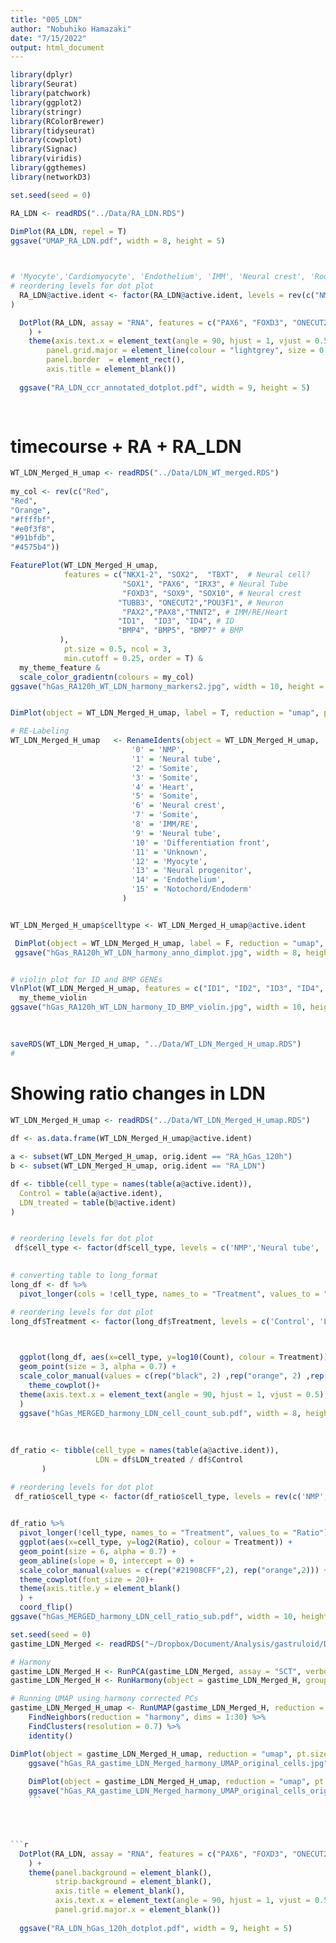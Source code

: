 ```yaml
---
title: "005_LDN"
author: "Nobuhiko Hamazaki"
date: "7/15/2022"
output: html_document
---
```


```r
library(dplyr)
library(Seurat)
library(patchwork)
library(ggplot2)
library(stringr)
library(RColorBrewer)
library(tidyseurat)
library(cowplot)
library(Signac)
library(viridis)
library(ggthemes)
library(networkD3)

set.seed(seed = 0)
```


```r
RA_LDN <- readRDS("../Data/RA_LDN.RDS")
 
DimPlot(RA_LDN, repel = T)  
ggsave("UMAP_RA_LDN.pdf", width = 8, height = 5)



# 'Myocyte','Cardiomyocyte', 'Endothelium', 'IMM', 'Neural crest', 'Roof plate'were not detected
# reordering levels for dot plot
  RA_LDN@active.ident <- factor(RA_LDN@active.ident, levels = rev(c("NMP", 'Neural tube',  'Neural progenitor', "PSM", "Differentiation front", 'Somite', "Notochord", "Endothelium", "Unknown"))
)

  DotPlot(RA_LDN, assay = "RNA", features = c("PAX6", "FOXD3", "ONECUT2",  "RIPPLY1",  "FST", "NEB", "DLK1","TNNT2", "WT1", "LHX1", "PLVAP", "APOA2"), dot.scale = 10, scale.min = 3, scale.max = 30, cols = c("white", "darkred")
    ) +
    theme(axis.text.x = element_text(angle = 90, hjust = 1, vjust = 0.5),
        panel.grid.major = element_line(colour = "lightgrey", size = 0.1),
        panel.border  = element_rect(),
        axis.title = element_blank()) 
  
  ggsave("RA_LDN_ccr_annotated_dotplot.pdf", width = 9, height = 5)
  
  

```


# timecourse + RA + RA_LDN

```r
WT_LDN_Merged_H_umap <- readRDS("../Data/LDN_WT_merged.RDS")
  
my_col <- rev(c("Red",
"Red",
"Orange",
"#ffffbf",
"#e0f3f8",
"#91bfdb",
"#4575b4"))

FeaturePlot(WT_LDN_Merged_H_umap, 
            features = c("NKX1-2", "SOX2",  "TBXT",  # Neural cell? 
                         "SOX1", "PAX6", "IRX3", # Neural Tube
                         "FOXD3", "SOX9", "SOX10", # Neural crest
                        "TUBB3", "ONECUT2","POU3F1", # Neuron
                         "PAX2","PAX8","TNNT2", # IMM/RE/Heart
                        "ID1",  "ID3", "ID4", # ID
                        "BMP4", "BMP5", "BMP7" # BMP
           ), 
            pt.size = 0.5, ncol = 3,
            min.cutoff = 0.25, order = T) &
  my_theme_feature &
  scale_color_gradientn(colours = my_col) 
ggsave("hGas_RA120h_WT_LDN_harmony_markers2.jpg", width = 10, height = 20)


DimPlot(object = WT_LDN_Merged_H_umap, label = T, reduction = "umap", pt.size = 0.2,  shuffle = T) 

# RE-Labeling  
WT_LDN_Merged_H_umap   <- RenameIdents(object = WT_LDN_Merged_H_umap, 
                           '0' = 'NMP',
                           '1' = 'Neural tube',
                           '2' = 'Somite',
                           '3' = 'Somite', 
                           '4' = 'Heart',
                           '5' = 'Somite',
                           '6' = 'Neural crest',
                           '7' = 'Somite',
                           '8' = 'IMM/RE',
                           '9' = 'Neural tube',
                           '10' = 'Differentiation front',
                           '11' = 'Unknown',
                           '12' = 'Myocyte',
                           '13' = 'Neural progenitor',
                           '14' = 'Endothelium',
                           '15' = 'Notochord/Endoderm'
                         )


WT_LDN_Merged_H_umap$celltype <- WT_LDN_Merged_H_umap@active.ident

 DimPlot(object = WT_LDN_Merged_H_umap, label = F, reduction = "umap", pt.size = 0.2,  shuffle = T)
 ggsave("hGas_RA120h_WT_LDN_harmony_anno_dimplot.jpg", width = 8, height = 6)


# violin plot for ID and BMP GENEs
VlnPlot(WT_LDN_Merged_H_umap, features = c("ID1", "ID2", "ID3", "ID4", "BMP2", "BMP4", "BMP5", "BMP7"), sort = T, ncol = 4) &
  my_theme_violin
ggsave("hGas_RA120h_WT_LDN_harmony_ID_BMP_violin.jpg", width = 10, height = 6)
 
 

saveRDS(WT_LDN_Merged_H_umap, "../Data/WT_LDN_Merged_H_umap.RDS")
# 
```




# Showing ratio changes in LDN
```r
WT_LDN_Merged_H_umap <- readRDS("../Data/WT_LDN_Merged_H_umap.RDS")
  
df <- as.data.frame(WT_LDN_Merged_H_umap@active.ident)

a <- subset(WT_LDN_Merged_H_umap, orig.ident == "RA_hGas_120h")
b <- subset(WT_LDN_Merged_H_umap, orig.ident == "RA_LDN")

df <- tibble(cell_type = names(table(a@active.ident)),
  Control = table(a@active.ident), 
  LDN_treated = table(b@active.ident)
)


# reordering levels for dot plot
 df$cell_type <- factor(df$cell_type, levels = c('NMP','Neural tube', 'Neural crest', 'Neural progenitor', 'Differentiation front','Somite', 'Myocyte', 'Heart',  'IMM/RE',   'Notochord/Endoderm', 'Endothelium', 'Notochord', "Unknown"))
 

# converting table to long_format
long_df <- df %>%
  pivot_longer(cols = !cell_type, names_to = "Treatment", values_to = "Count") 

# reordering levels for dot plot
long_df$Treatment <- factor(long_df$Treatment, levels = c('Control', 'LDN_treated'))
 


  ggplot(long_df, aes(x=cell_type, y=log10(Count), colour = Treatment)) +
  geom_point(size = 3, alpha = 0.7) +
  scale_color_manual(values = c(rep("black", 2) ,rep("orange", 2) ,rep("blue", 2) )) + 
    theme_cowplot()+
  theme(axis.text.x = element_text(angle = 90, hjust = 1, vjust = 0.5), axis.title.x = element_blank()
  )
  ggsave("hGas_MERGED_harmony_LDN_cell_count_sub.pdf", width = 8, height = 4)
  
  
  
df_ratio <- tibble(cell_type = names(table(a@active.ident)),
                   LDN = df$LDN_treated / df$Control
       )

# reordering levels for dot plot
 df_ratio$cell_type <- factor(df_ratio$cell_type, levels = rev(c('NMP','Neural tube', 'Neural crest', 'Neural progenitor', 'Differentiation front','Somite', 'Myocyte', 'Heart',  'IMM/RE',   'Notochord/Endoderm', 'Endothelium', 'Notochord', "Unknown")))
 

df_ratio %>%
  pivot_longer(!cell_type, names_to = "Treatment", values_to = "Ratio") %>%
  ggplot(aes(x=cell_type, y=log2(Ratio), colour = Treatment)) +
  geom_point(size = 6, alpha = 0.7) + 
  geom_abline(slope = 0, intercept = 0) + 
  scale_color_manual(values = c(rep("#21908CFF",2), rep("orange",2))) + 
  theme_cowplot(font_size = 20)+
  theme(axis.title.y = element_blank()
  ) + 
  coord_flip() 
ggsave("hGas_MERGED_harmony_LDN_cell_ratio_sub.pdf", width = 10, height = 4)


```


```r
set.seed(seed = 0)
gastime_LDN_Merged <- readRDS("~/Dropbox/Document/Analysis/gastruloid/Data/10X_hGas_time_RA_LDN_merge_SCTransformed_rcc.RDS")

# Harmony
gastime_LDN_Merged_H <- RunPCA(gastime_LDN_Merged, assay = "SCT", verbose = FALSE)
gastime_LDN_Merged_H <- RunHarmony(object = gastime_LDN_Merged_H, group.by.vars = "orig.ident", plot_convergence = TRUE, assay.use = "SCT",theta = 0.5)

# Running UMAP using harmony corrected PCs
gastime_LDN_Merged_H_umap <- RunUMAP(gastime_LDN_Merged_H, reduction = "harmony", dims = 1:30, spread = 1, min.dist = 0.5) %>% 
    FindNeighbors(reduction = "harmony", dims = 1:30) %>% 
    FindClusters(resolution = 0.7) %>% 
    identity()

DimPlot(object = gastime_LDN_Merged_H_umap, reduction = "umap", pt.size = 0.2, group.by = "orig.ident", shuffle = T) 
    ggsave("hGas_RA_gastime_LDN_Merged_harmony_UMAP_original_cells.jpg", width = 8, height = 6)
    
    DimPlot(object = gastime_LDN_Merged_H_umap, reduction = "umap", pt.size = 0.1, group.by = "orig.ident", shuffle = T, split.by = "orig.ident", ncol = 3) 
    ggsave("hGas_RA_gastime_LDN_Merged_harmony_UMAP_original_cells_origident.jpg", width = 10, height = 6)
    ```




```r

  DotPlot(RA_LDN, assay = "RNA", features = c("PAX6", "FOXD3", "ONECUT2",  "RIPPLY1",  "FST", "NEB", "DLK1","TNNT2", "WT1", "LHX1", "PLVAP", "APOA2"), dot.scale = 10, scale.min = 10, scale.max = 30, cols = c("white", "darkred")
    ) + 
    theme(panel.background = element_blank(),
          strip.background = element_blank(),
          axis.title = element_blank(),
          axis.text.x = element_text(angle = 90, hjust = 1, vjust = 0.5),
          panel.grid.major.x = element_blank()) 
  
  ggsave("RA_LDN_hGas_120h_dotplot.pdf", width = 9, height = 5)


```




